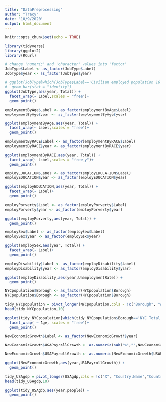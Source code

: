 ```yaml
---
title: "DataPreprocessing"
author: "Tracy"
date: "10/9/2020"
output: html_document
---
```


```r
knitr::opts_chunk$set(echo = TRUE)
```

```r
library(tidyverse)
library(ggplot2)
library(RCurl)
```


```r
# change 'numeric' and 'character' values into 'factor'
JobType$Label <- as_factor(JobType$Label)
JobType$year <- as_factor(JobType$year)
```

```r
# ggplot(JobType[which(JobType$Label=='Civilian employed population 16 years and over'),], aes(year, Total)) +
#  geom_bar(stat = "identity")
ggplot(JobType,aes(year, Total)) +
  facet_wrap(~ Label,scales = "free")+
  geom_point()
```
```r
employmentByAge$Label <- as_factor(employmentByAge$Label)
employmentByAge$year <- as_factor(employmentByAge$year)
```

```r
ggplot(employmentByAge,aes(year, Total)) +
  facet_wrap(~ Label,scales = "free")+
  geom_point()
```
```r
employmentByRACE$Label <- as_factor(employmentByRACE$Label)
employmentByRACE$year <- as_factor(employmentByRACE$year)
```

```r
ggplot(employmentByRACE,aes(year, Total)) +
  facet_wrap(~ Label,scales = "free_y")+
  geom_point()
```

```r
employEDUCATION$Label <- as_factor(employEDUCATION$Label)
employEDUCATION$year <- as_factor(employEDUCATION$year)
```

```r
ggplot(employEDUCATION,aes(year, Total)) +
  facet_wrap(~ Label)+
  geom_point()
```

```r
employPorverty$Label <- as_factor(employPorverty$Label)
employPorverty$year <- as_factor(employPorverty$year)
```

```r
ggplot(employPorverty,aes(year, Total)) +
  geom_point()
```

```r
employSex$Label <- as_factor(employSex$Label)
employSex$year <- as_factor(employSex$year)
```

```r
ggplot(employSex,aes(year, Total)) +
  facet_wrap(~ Label)+
  geom_point()
```

```r
employDisability$Label <- as_factor(employDisability$Label)
employDisability$year <- as_factor(employDisability$year)
```

```r
ggplot(employDisability,aes(year,UnemploymentRate)) +
  geom_point()
```

```r
NYCpopulation$Borough <- as_factor(NYCpopulation$Borough)
NYCpopulation$Borough <- as_factor(NYCpopulation$Borough)

tidy_NYCpopulation = pivot_longer(NYCpopulation,cols = !c("Borough", "Age"),names_to="year",values_to="people")
head(tidy_NYCpopulation,10)
```

```r
ggplot(tidy_NYCpopulation[which(tidy_NYCpopulation$Borough=='NYC Total'),],aes(year,people)) +
  facet_wrap( ~ Age, scales = "free")+
  geom_point()
```

```r
NewEconomicGrowth$Label <- as_factor(NewEconomicGrowth$year)

NewEconomicGrowth$USAPayrollGrowth <- as.numeric(sub("%","",NewEconomicGrowth$USAPayrollGrowth))/100

NewEconomicGrowth$USAPayrollGrowth <- as.numeric(NewEconomicGrowth$USAPayrollGrowth)
```

```r
ggplot(NewEconomicGrowth,aes(year,USAPayrollGrowth)) +
  geom_point()
```

```r
tidy_USAgdp = pivot_longer(USAgdp,cols = !c("X", "Country.Name","Country.Code"),names_to="year",values_to="people")
head(tidy_USAgdp,10)

```

```r
ggplot(tidy_USAgdp,aes(year,people)) +
  geom_point()
```




